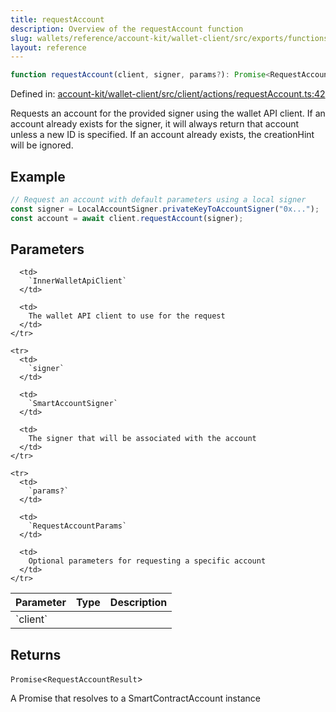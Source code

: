 ```yaml
---
title: requestAccount
description: Overview of the requestAccount function
slug: wallets/reference/account-kit/wallet-client/src/exports/functions/requestAccount
layout: reference
---
```


```ts
function requestAccount(client, signer, params?): Promise<RequestAccountResult>;
```

Defined in: [account-kit/wallet-client/src/client/actions/requestAccount.ts:42](https://github.com/alchemyplatform/aa-sdk/blob/e3c1a23e6e03f44bf2db3afddb97a91b175cba58/account-kit/wallet-client/src/client/actions/requestAccount.ts#L42)

Requests an account for the provided signer using the wallet API client.
If an account already exists for the signer, it will always return that account unless a new ID is specified.
If an account already exists, the creationHint will be ignored.

## Example

```ts
// Request an account with default parameters using a local signer
const signer = LocalAccountSigner.privateKeyToAccountSigner("0x...");
const account = await client.requestAccount(signer);
```

## Parameters

<table>
  <thead>
    <tr>
      <th align="left">Parameter</th>
      <th align="left">Type</th>
      <th align="left">Description</th>
    </tr>
  </thead>

  <tbody>
    <tr>
      <td>
        `client`
      </td>

      <td>
        `InnerWalletApiClient`
      </td>

      <td>
        The wallet API client to use for the request
      </td>
    </tr>

    <tr>
      <td>
        `signer`
      </td>

      <td>
        `SmartAccountSigner`
      </td>

      <td>
        The signer that will be associated with the account
      </td>
    </tr>

    <tr>
      <td>
        `params?`
      </td>

      <td>
        `RequestAccountParams`
      </td>

      <td>
        Optional parameters for requesting a specific account
      </td>
    </tr>

  </tbody>
</table>

## Returns

`Promise`\<`RequestAccountResult`>

A Promise that resolves to a SmartContractAccount instance
